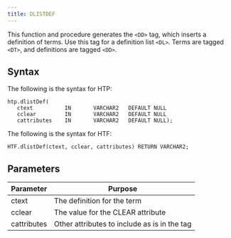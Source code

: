 ```yaml
---
title: DLISTDEF
---
```


This function and procedure generates the `<DD>` tag, which inserts a definition of terms. Use this tag for a definition list `<DL>`. Terms are tagged `<DT>`, and definitions are tagged `<DD>`.

## Syntax

The following is the syntax for HTP:

```
htp.dlistDef(
   ctext          IN       VARCHAR2   DEFAULT NULL
   cclear         IN       VARCHAR2   DEFAULT NULL
   cattributes    IN       VARCHAR2   DEFAULT NULL);
```

The following is the syntax for HTF:

```
HTF.dlistDef(ctext, cclear, cattributes) RETURN VARCHAR2;
```

## Parameters

| Parameter | Purpose  |
| --------- | -------- |
| ctext | The definition for the term |
| cclear | The value for the CLEAR attribute |
| cattributes | Other attributes to include as is in the tag |
